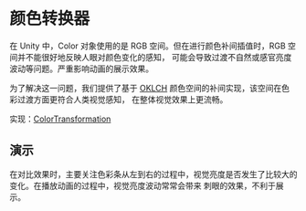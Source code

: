 
# 颜色转换器

在 Unity 中，Color 对象使用的是 RGB 空间。但在进行颜色补间插值时，RGB 空间并不能很好地反映人眼对颜色变化的感知，
可能会导致过渡不自然或感官亮度波动等问题。严重影响动画的展示效果。

为了解决这一问题，我们提供了基于 [OKLCH](https://oklch.com) 颜色空间的补间实现，该空间在色彩过渡方面更符合人类视觉感知，
在整体视觉效果上更流畅。

实现：[ColorTransformation](https://github.com/MorizeroDev/Milease/blob/master/Scripts/Milease/Translate/ColorTransformation.cs)

## 演示

<ColorTransformation language="chs"></ColorTransformation>

在对比效果时，主要关注色彩条从左到右的过程中，视觉亮度是否发生了比较大的变化。在播放动画的过程中，视觉亮度波动常常会带来
刺眼的效果，不利于展示。
